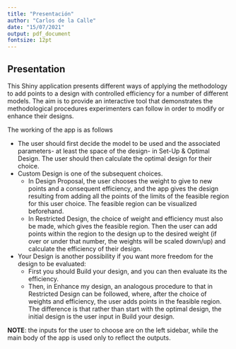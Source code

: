 ```yaml
---
title: "Presentación"
author: "Carlos de la Calle"
date: "15/07/2021"
output: pdf_document
fontsize: 12pt
---
```



## Presentation

This Shiny application presents different ways of applying the methodology to add points to a design with controlled efficiency for a number of different models. The aim is to provide an interactive tool that demonstrates the methodological procedures experimenters can follow in order to modify or enhance their designs.

The working of the app is as follows

* The user should first decide the model to be used and the associated parameters- at least the space of the design- in Set-Up & Optimal Design. The user should then calculate the optimal design for their choice.
* Custom Design is one of the subsequent choices.
  * In Design Proposal, the user chooses the weight to give to new points and a consequent efficiency, and the app gives the design resulting from adding all the points of the limits of the feasible region for this user choice. The feasible region can be visualized beforehand. 
  * In Restricted Design, the choice of weight and efficiency must also be made, which gives the feasible region. Then the user can add points within the region to the design up to the desired weight (if over or under that number, the weights will be scaled down/up) and calculate the efficiency of their design.
* Your Design is another possibility if you want more freedom for the design to be evaluated:
  * First you should Build your design, and you can then evaluate its the efficiency.
  * Then, in Enhance my design, an analogous procedure to that in Restricted Design can be followed, where, after the choice of weights and efficiency, the user adds points in the feasible region. The difference is that rather than start with the optimal design, the initial design is the user input in Build your design.



**NOTE**: the inputs for the user to choose are on the left sidebar, while the main body of the app is used only to reflect the outputs.
